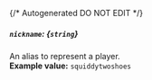 {/* Autogenerated DO NOT EDIT  */}
##### `nickname`: *{`string`}*
An alias to represent a player.
<br/>
**Example value:** `squiddytwoshoes`

